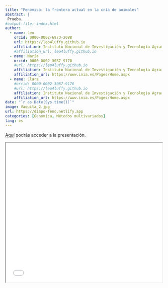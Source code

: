 ```yaml
---
title: "Fenómica: la frontera actual en la cría de animales"
abstract: |
 Prueba.  
#output-file: index.html
author:
  - name: Leo
    orcid: 0000-0002-6973-2088
    url: https://leo4luffy.github.io
    affiliation: Instituto Nacional de Investigación y Tecnología Agraria y Alimentaria (INIA-CSIC)
    #affiliation_url: leo4luffy.github.io
  - name: María
    orcid: 0000-0002-3087-9170
    #url: https://leo4luffy.github.io
    affiliation: Instituto Nacional de Investigación y Tecnología Agraria y Alimentaria (INIA-CSIC)
    affiliation_url: https://www.inia.es/Pages/Home.aspx
  - name: Clara
    #orcid: 0000-0002-3087-9170
    #url: https://leo4luffy.github.io
    affiliation: Instituto Nacional de Investigación y Tecnología Agraria y Alimentaria (INIA-CSIC)
    affiliation_url: https://www.inia.es/Pages/Home.aspx
date: "`r as.Date(Sys.time())`"
image: Vaquita_2.jpg
url: https://diapo-feno.netlify.app
categories: [Genómica, Métodos multivariados]
lang: es
---
```


[Aquí](`r rmarkdown::metadata$url`) podrás acceder a la presentación.

<iframe src="`r rmarkdown::metadata$url`" width="100%" height="450px"></iframe>
